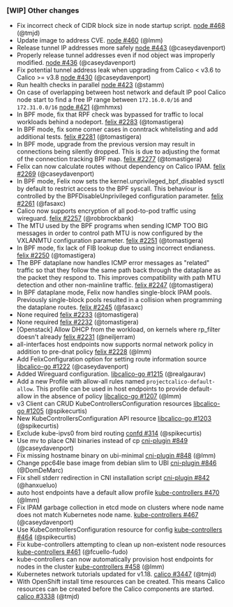 ### [WIP] Other changes

 - Fix incorrect check of CIDR block size in node startup script. [node #468](https://github.com/projectcalico/node/pull/468) (@tmjd)
 - Update image to address CVE. [node #460](https://github.com/projectcalico/node/pull/460) (@lmm)
 - Release tunnel IP addresses more safely [node #443](https://github.com/projectcalico/node/pull/443) (@caseydavenport)
 - Properly release tunnel addresses even if nod object was improperly modified. [node #436](https://github.com/projectcalico/node/pull/436) (@caseydavenport)
 - Fix potential tunnel address leak when upgrading from Calico < v3.6 to Calico  >= v3.8 [node #430](https://github.com/projectcalico/node/pull/430) (@caseydavenport)
 - Run health checks in parallel [node #423](https://github.com/projectcalico/node/pull/423) (@stamm)
 - On case of overlapping between host network and default IP pool Calico node start to find a free IP range between `172.16.0.0/16` and `172.31.0.0/16` [node #421](https://github.com/projectcalico/node/pull/421) (@mhmxs)
 - In BPF mode, fix that RPF check was bypassed for traffic to local workloads behind a nodeport. [felix #2283](https://github.com/projectcalico/felix/pull/2283) (@tomastigera)
 - In BPF mode, fix some corner cases in conntrack whitelisting and add additional tests. [felix #2281](https://github.com/projectcalico/felix/pull/2281) (@tomastigera)
 - In BPF mode, upgrade from the previous version may result in connections being silently dropped.  This is due to adjusting the format of the connection tracking BPF map. [felix #2277](https://github.com/projectcalico/felix/pull/2277) (@tomastigera)
 - Felix can now calculate routes without dependency on Calico IPAM. [felix #2269](https://github.com/projectcalico/felix/pull/2269) (@caseydavenport)
 - In BPF mode, Felix now sets the kernel.unprivileged_bpf_disabled sysctl by default to restrict access to the BPF syscall.  This behaviour is controlled by the BPFDisableUnprivileged configuration parameter. [felix #2261](https://github.com/projectcalico/felix/pull/2261) (@fasaxc)
 - Calico now supports encryption of all pod-to-pod traffic using wireguard. [felix #2257](https://github.com/projectcalico/felix/pull/2257) (@robbrockbank)
 - The MTU used by the BPF programs when sending ICMP TOO BIG messages in order to control path MTU is now configured by the VXLANMTU configuration parameter. [felix #2251](https://github.com/projectcalico/felix/pull/2251) (@tomastigera)
 - In BPF mode, fix lack of FIB lookup due to using incorrect endianess. [felix #2250](https://github.com/projectcalico/felix/pull/2250) (@tomastigera)
 - The BPF dataplane now handles ICMP error messages as "related" traffic so that they follow the same path back through the dataplane as the packet they respond to. This improves compatibility with path MTU detection and other non-mainline traffic. [felix #2247](https://github.com/projectcalico/felix/pull/2247) (@tomastigera)
 - In BPF dataplane mode, Felix now handles single-block IPAM pools.  Previously single-block pools resulted in a collision when programming the dataplane routes. [felix #2245](https://github.com/projectcalico/felix/pull/2245) (@fasaxc)
 - None required [felix #2233](https://github.com/projectcalico/felix/pull/2233) (@tomastigera)
 - None required [felix #2232](https://github.com/projectcalico/felix/pull/2232) (@tomastigera)
 - [Openstack] Allow DHCP from the workload, on kernels where rp_filter doesn't already [felix #2231](https://github.com/projectcalico/felix/pull/2231) (@neiljerram)
 - all-interfaces host endpoints now supports normal network policy in addition to pre-dnat policy [felix #2228](https://github.com/projectcalico/felix/pull/2228) (@lmm)
 - Add FelixConfiguration option for setting route information source [libcalico-go #1222](https://github.com/projectcalico/libcalico-go/pull/1222) (@caseydavenport)
 - Added Wireguard configuration. [libcalico-go #1215](https://github.com/projectcalico/libcalico-go/pull/1215) (@realgaurav)
 - Add a new Profile with allow-all rules named `projectcalico-default-allow`. This profile can be used in host endpoints to provide default-allow in the absence of policy [libcalico-go #1207](https://github.com/projectcalico/libcalico-go/pull/1207) (@lmm)
 - v3 Client can CRUD KubeControllersConfiguration resources [libcalico-go #1205](https://github.com/projectcalico/libcalico-go/pull/1205) (@spikecurtis)
 - New KubeControllersConfiguration API resource [libcalico-go #1203](https://github.com/projectcalico/libcalico-go/pull/1203) (@spikecurtis)
 - Exclude kube-ipvs0 from bird routing [confd #314](https://github.com/projectcalico/confd/pull/314) (@spikecurtis)
 - Use mv to place CNI binaries instead of cp [cni-plugin #849](https://github.com/projectcalico/cni-plugin/pull/849) (@caseydavenport)
 - Fix missing hostname binary on ubi-minimal [cni-plugin #848](https://github.com/projectcalico/cni-plugin/pull/848) (@lmm)
 - Change ppc64le base image from debian slim to UBI [cni-plugin #846](https://github.com/projectcalico/cni-plugin/pull/846) (@DomDeMarc)
 - Fix shell stderr redirection in CNI installation script [cni-plugin #842](https://github.com/projectcalico/cni-plugin/pull/842) (@hanxueluo)
 - auto host endpoints have a default allow profile [kube-controllers #470](https://github.com/projectcalico/kube-controllers/pull/470) (@lmm)
 - Fix IPAM garbage collection in etcd mode on clusters where node name does not match Kubernetes node name. [kube-controllers #467](https://github.com/projectcalico/kube-controllers/pull/467) (@caseydavenport)
 - Use KubeControllersConfiguration resource for config [kube-controllers #464](https://github.com/projectcalico/kube-controllers/pull/464) (@spikecurtis)
 - Fix kube-controllers attempting to clean up non-existent node resources [kube-controllers #461](https://github.com/projectcalico/kube-controllers/pull/461) (@fcuello-fudo)
 - kube-controllers can now automatically provision host endpoints for nodes in the cluster [kube-controllers #458](https://github.com/projectcalico/kube-controllers/pull/458) (@lmm)
 - Kubernetes network tutorials updated for v1.18. [calico #3447](https://github.com/projectcalico/calico/pull/3447) (@tmjd)
 - With OpenShift install time resources can be created. This means Calico resources can be created before the Calico components are started. [calico #3338](https://github.com/projectcalico/calico/pull/3338) (@tmjd)
